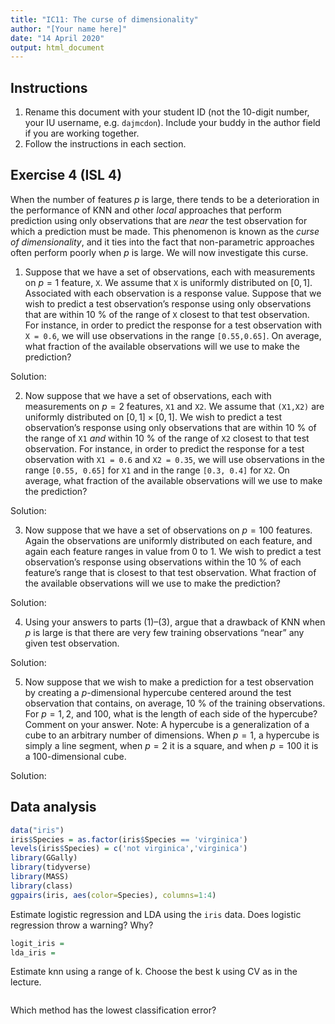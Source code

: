 ```yaml
---
title: "IC11: The curse of dimensionality"
author: "[Your name here]"
date: "14 April 2020"
output: html_document
---
```


## Instructions

1. Rename this document with your student ID (not the 10-digit number, your IU username, e.g. `dajmcdon`). Include your buddy in the author field if you are working together.
2. Follow the instructions in each section.

## Exercise 4 (ISL 4)

When the number of features $p$ is large, there tends to be a deterioration in the performance of KNN and other _local_ approaches that perform prediction using only observations that are _near_ the test observation for which a prediction must be made. This phenomenon is known as the _curse of dimensionality_, and it ties into the fact that non-parametric approaches often perform poorly when $p$ is large. We will now investigate this curse.

1. Suppose that we have a set of observations, each with measurements on $p = 1$ feature, `X`. We assume that `X` is uniformly distributed on $[0,1]$. Associated with each observation is a response value. Suppose that we wish to predict a test observation’s response using only observations that are within 10 % of the range of `X` closest to that test observation. For instance, in order to predict the response for a test observation with `X = 0.6`, we will use observations in the range `[0.55,0.65]`. On average, what fraction of the available observations will we use to make the prediction?

Solution:

2. Now suppose that we have a set of observations, each with measurements on $p = 2$ features, `X1` and `X2`. We assume that `(X1,X2)` are uniformly distributed on $[0,1]\times[0,1]$. We wish to predict a test observation’s response using only observations that are within 10 % of the range of `X1` _and_ within 10 % of the range of `X2` closest to that test observation. For instance, in order to predict the response for a test observation with `X1 = 0.6` and `X2 = 0.35`, we will use observations in the range `[0.55, 0.65]` for `X1` and in the range `[0.3, 0.4]` for `X2`. On average, what fraction of the available observations will we use to make the prediction?

Solution:

3. Now suppose that we have a set of observations on $p = 100$ features. Again the observations are uniformly distributed on each feature, and again each feature ranges in value from 0 to 1. We wish to predict a test observation’s response using observations within the 10 % of each feature’s range that is closest to that test observation. What fraction of the available observations will we use to make the prediction?

Solution: 

4. Using your answers to parts (1)–(3), argue that a drawback of KNN when $p$ is large is that there are very few training observations "near" any given test observation.

Solution:

5. Now suppose that we wish to make a prediction for a test observation by creating a $p$-dimensional hypercube centered around the test observation that contains, on average, 10 % of the training observations. For $p = 1,2,$ and 100, what is the length of each side of the hypercube? Comment on your answer. Note: A hypercube is a generalization of a cube to an arbitrary number of dimensions. When $p = 1$, a hypercube is simply a line segment, when $p = 2$ it is a square, and when $p = 100$ it is a 100-dimensional cube.

Solution:


## Data analysis

```r
data("iris")
iris$Species = as.factor(iris$Species == 'virginica')
levels(iris$Species) = c('not virginica','virginica')
library(GGally)
library(tidyverse)
library(MASS)
library(class)
ggpairs(iris, aes(color=Species), columns=1:4)
```

Estimate logistic regression and LDA using the `iris` data. Does logistic regression throw a warning? Why?

```r
logit_iris = 
lda_iris = 
```

Estimate knn using a range of k. Choose the best k using CV as in the lecture.

```r

```

Which method has the lowest classification error?